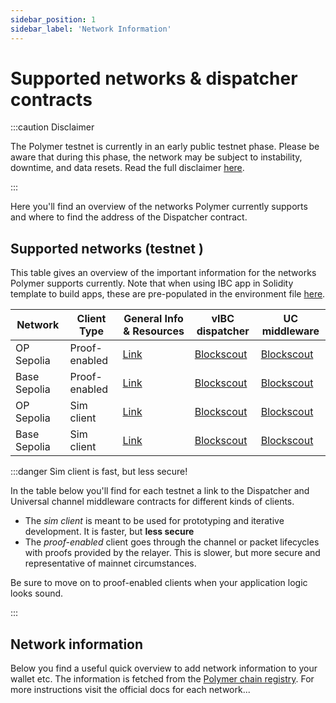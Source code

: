 ```yaml
---
sidebar_position: 1
sidebar_label: 'Network Information'
---
```


# Supported networks & dispatcher contracts

:::caution Disclaimer

The Polymer testnet is currently in an early public testnet phase. Please be aware that during this phase, the network may be subject to instability, downtime, and data resets. Read the full disclaimer [here](./disclaimer.md).

:::

Here you'll find an overview of the networks Polymer currently supports and where to find the address of the Dispatcher contract.

## Supported networks (testnet )

This table gives an overview of the important information for the networks Polymer supports currently. Note that when using IBC app in Solidity template to build apps, these are pre-populated in the environment file [here](https://github.com/open-ibc/ibc-app-solidity-template/blob/main/.env.example).

| Network                  | Client Type | General Info & Resources | vIBC dispatcher | UC middleware |
| ------------------------ | ----------- | ------------------------ | ------------------------ | ------------------------ |
| OP Sepolia       | Proof-enabled | [Link](https://docs.optimism.io/chain/networks#op-sepolia)    | [Blockscout](https://optimism-sepolia.blockscout.com/address/0xE2029629f51ab994210d671Dc08b7Ec94899b278) | [Blockscout](https://optimism-sepolia.blockscout.com/address/0xcce3D25C3189891617543D7f7398122E08a03cC6) |
| Base Sepolia     | Proof-enabled | [Link](https://docs.base.org/network-information#base-testnet-sepolia)      | [Blockscout](https://base-sepolia.blockscout.com/address/0x9fcd52449261F732d017F8BD1CaCDc3dFbcD0361)              | [Blockscout](https://base-sepolia.blockscout.com/address/0x090850b654B054aCC11711b6805FD84c74555D85) |
| OP Sepolia       | Sim client | [Link](https://docs.optimism.io/chain/networks#op-sepolia)    | [Blockscout](https://optimism-sepolia.blockscout.com/address/0x8957494cCD4B085133E9A8d3600b766427d4976a) | [Blockscout](https://optimism-sepolia.blockscout.com/address/0xdAa9e8B289730ae3161E9e91b3F7D6FF5D26D00D) |
| Base Sepolia     | Sim client | [Link](https://docs.base.org/network-information#base-testnet-sepolia)      | [Blockscout](https://base-sepolia.blockscout.com/address/0xb7B9f6f8CF00bf9fAe840A608600F47A665080f4)              | [Blockscout](https://base-sepolia.blockscout.com/address/0xaBDdc50C2aF67E2fcF52Cc0db758f34be189bF99) |

:::danger Sim client is fast, but less secure!

In the table below you'll find for each testnet a link to the Dispatcher and Universal channel middleware contracts for different kinds of clients. 

- The _sim client_ is meant to be used for prototyping and iterative development. It is faster, but **less secure**
- The _proof-enabled_ client goes through the channel or packet lifecycles with proofs provided by the relayer. This is slower, but more secure and representative of mainnet circumstances.

Be sure to move on to proof-enabled clients when your application logic looks sound.

:::

## Network information

Below you find a useful quick overview to add network information to your wallet etc. The information is fetched from the [Polymer chain registry](https://github.com/polymerdao/polymer-registry). For more instructions visit the official docs for each network...


<NetworkInfo />
